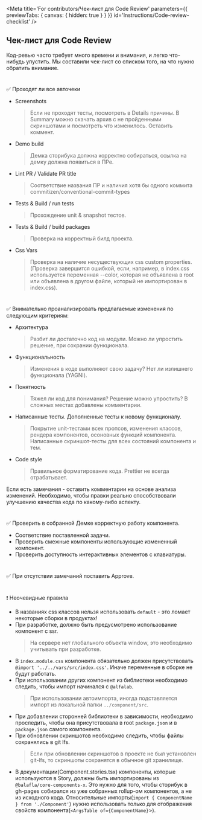 
<Meta
    title='For contributors/Чек-лист для Code Review'
    parameters={{ previewTabs: { canvas: { hidden: true } } }}
    id='Instructions/Code-review-checklist'
/>

## Чек-лист для Code Review

Код-ревью часто требует много времени и внимания, и легко что-нибудь упустить.
Мы составили чек-лист со списком того, на что нужно обратить внимание.

#

✅ Проходят ли все авточеки

-   Screenshots
    > Если не проходят тесты, посмотреть в Details причины. В Summary можно скачать архив с не пройденными скриншотами и посмотреть что изменилось. Оставить коммент.
-   Demo build
    > Демка сторибука должна корректно собираться, ссылка на демку должна появиться в ПРе.
-   Lint PR / Validate PR title
    > Соответствие названия ПР и наличия хотя бы одного коммита commitizen/conventional-commit-types
-   Tests & Build / run tests
    > Прохождение unit & snapshot тестов.
-   Tests & Build / build packages
    > Проверка на корректный билд проекта.
-   Css Vars
    > Проверка на наличие несуществующих css custom properties.(Проверка завершится ошибкой, если, например, в index.css используется переменная --color, которая не объявлена в root или объявлена в другом файле, который не импортирован в index.css).

#

✅ Внимательно проанализировать предлагаемые изменения по следующим критериям:

-   Архитектура
    > Разбит ли достаточно код на модули. Можно ли упростить решение, при сохрании функционала.
-   Функциональность
    > Изменения в коде выполняют свою задачу? Нет ли излишнего функционала (YAGNI).
-   Понятность
    > Тяжел ли код для понимания? Решение можно упростить? В сложных местах добавлены комментарии.
-   Написанные тесты. Дополненные тесты к новому функционалу.
    > Покрытие unit-тестами всех пропсов, изменения классов, рендера компонентов, осоновных функций компонента.
    > Написанные скриншот-тесты для всех состояний компонента и тем.
-   Сode style
    > Правильное форматирование кода. Prettier не всегда отрабатывает.

Если есть замечания - оставить комментарии на основе анализа изменений.
Необходимо, чтобы правки реально способствовали улучшению качества кода по какому-либо аспекту.

#

✅ Проверить в собранной Демке корректную работу компонента.

-   Соответствие поставленной задачи.
-   Проверить смежные компоненты использующие измененный компонент.
-   Проверить доступность интерактивных элементов с клавиатуры.

#

✅ При отсутствии замечаний поставить Approve.

#

❗ Неочевидные правила

-   В названиях css классов нельзя использовать `default` - это ломает некоторые сборки в продуктах!
-   При разработке, должно быть предусмотрено использование компонент с ssr.
    > На сервере нет глобального объекта window, это необходимо учитывать при разработке.
-   В `index.module.css` компонента обязательно должен присутствовать `@import '../../vars/src/index.css'`.
    Иначе переменные в сборке не будут работать.
-   При использовании других компонент из библиотеки необходимо следить,
    чтобы импорт начинался с `@alfalab`.
    > При использовании автоимпорта, иногда подставляется импорт из локальной папки `../component/src`.
-   При добавлении сторонней библиотеки в зависимости, необходимо проследить, чтобы она присутствовала в root `package.json` и в `package.json` самого компонента.
-   При обновлении скриншотов необходимо следить, чтобы файлы сохранялись в git lfs.
    > Если при обновлении скриншотов в проекте не был установлен git-lfs, то скриншоты сохранятся в обычное git хранилище.
-   В документации(Component.stories.tsx) компоненты, которые используются в Story, должны быть импортированы из `@balafla/core-components-x`.
    Это нужно для того, чтобы сторибук в gh-pages собирался из уже собранных rollup-ом компонентов, а не из исходного кода.
    Относительные импорты(`import { ComponentName } from './Component'`) нужно использовать только для отображения свойств компонента(`<ArgsTable of={ComponentName}`>).
